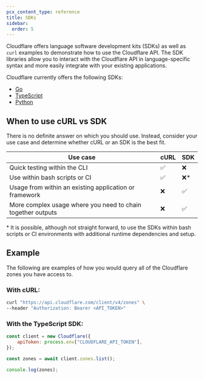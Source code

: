 ```yaml
---
pcx_content_type: reference
title: SDKs
sidebar:
  order: 5
---
```


Cloudflare offers language software development kits (SDKs) as well as `curl` examples to demonstrate how to use the Cloudflare API. The SDK libraries allow you to interact with the Cloudflare API in language-specific syntax and more easily integrate with your existing applications.

Cloudflare currently offers the following SDKs:

- [Go](https://github.com/cloudflare/cloudflare-go)
- [TypeScript](https://github.com/cloudflare/cloudflare-typescript)
- [Python](https://github.com/cloudflare/cloudflare-python)

## When to use cURL vs SDK

There is no definite answer on which you should use. Instead, consider your use case and determine whether cURL or an SDK is the best fit.

| Use case                                                    | cURL | SDK  |
| ----------------------------------------------------------- | ---- | ---- |
| Quick testing within the CLI                                | ✅   | ❌   |
| Use within bash scripts or CI                               | ✅   | ❌\* |
| Usage from within an existing application or framework      | ❌   | ✅   |
| More complex usage where you need to chain together outputs | ❌   | ✅   |

\* It is possible, although not straight forward, to use the SDKs within bash scripts or CI environments with additional runtime dependencies and setup.

## Example

The following are examples of how you would query all of the Cloudflare zones you have access to.

### With cURL:

```bash
curl "https://api.cloudflare.com/client/v4/zones" \
--header "Authorization: Bearer <API_TOKEN>"
```

### With the TypeScript SDK:

```js
const client = new Cloudflare({
	apiToken: process.env["CLOUDFLARE_API_TOKEN"],
});

const zones = await client.zones.list();

console.log(zones);
```
